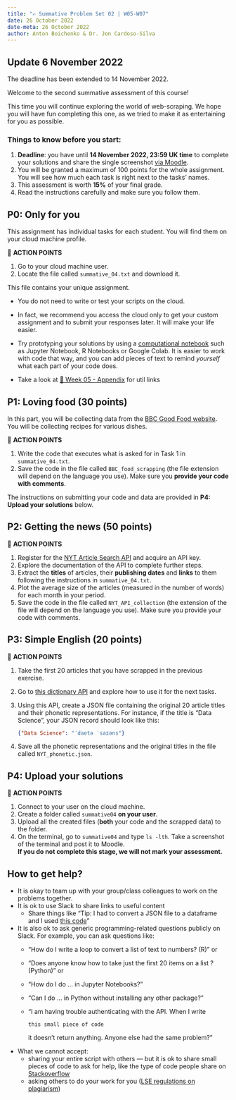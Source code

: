 ```yaml
---
title: "✍️ Summative Problem Set 02 | W05-W07"
date: 26 October 2022
date-meta: 26 October 2022
author: Anton Boichenko & Dr. Jon Cardoso-Silva
---
```


::: {.callout-important}
## Update 6 November 2022

The deadline has been extended to 14 November 2022.

:::

Welcome to the second summative assessment of this course! 

This time you will continue exploring the world of web-scraping. We hope you will have fun completing this one, as we tried to make it as entertaining for you as possible. 

### Things to know before you start:  

1. **Deadline**: you have until **14 November 2022, 23:59 UK time** to complete your solutions and share the single screenshot [via Moodle](https://moodle.lse.ac.uk/mod/coursework/view.php?id=1130993).
2. You will be granted a maximum of 100 points for the whole assignment. You will see how much each task is right next to the tasks' names. 
3. This assessment is worth **15%** of your final grade.
3. Read the instructions carefully and make sure you follow them.

## P0: Only for you 

This assignment has individual tasks for each student. You will find them on your cloud machine profile.

🎯 **ACTION POINTS**

1. Go to your cloud machine user.
2. Locate the file called `summative_04.txt` and download it.

This file contains your unique assignment. 

::: {.callout-tip collapse="false"}

- You do not need to write or test your scripts on the cloud. 

- In fact, we recommend you access the cloud only to get your custom assignment and to submit your responses later. It will make your life easier.

- Try prototyping your solutions by using a [computational notebook](/weeks/week05/lecture.qmd) such as Jupyter Notebook, R Notebooks or Google Colab. It is easier to work with code that way, and you can add pieces of text to remind _yourself_ what each part of your code does.

- Take a look at [🔖 Week 05 - Appendix](/weeks/week05/appendix.html) for util links

:::

## P1: Loving food (30 points)

In this part, you will be collecting data from the [BBC Good Food website](https://www.bbcgoodfood.com/). You will be collecting recipes for various dishes. 

🎯 **ACTION POINTS**

1. Write the code that executes what is asked for in Task 1 in `summative_04.txt`. 
2. Save the code in the file called `BBC_food_scrapping` (the file extension will depend on the language you use). Make sure you **provide your code with comments**.  

The instructions on submitting your code and data are provided in **P4: Upload your solutions** below. 

## P2: Getting the news (50 points)

🎯 **ACTION POINTS**

1. Register for the [NYT Article Search API](https://developer.nytimes.com/docs/articlesearch-product/1/overview) and acquire an API key.
2. Explore the documentation of the API to complete further steps.
3. Extract the **titles** of articles, their **publishing dates** and **links** to them following the instructions in `summative_04.txt`.   
4. Plot the average size of the articles (measured in the number of words) for each month in your period. 
5. Save the code in the file called `NYT_API_collection` (the extension of the file will depend on the language you use). Make sure you provide your code with comments. 

## P3: Simple English (20 points)

🎯 **ACTION POINTS**

1. Take the first 20 articles that you have scrapped in the previous exercise. 
2. Go to [this dictionary API](https://dictionaryapi.dev/) and explore how to use it for the next tasks. 
3. Using this API, create a JSON file containing the original 20 article titles and their phonetic representations. For instance, if the title is "Data Science", your JSON record should look like this:

    ```json
    {"Data Science": "ˈdaetə ˈsaɪəns"}
    ```

4. Save all the phonetic representations and the original titles in the file called `NYT_phonetic.json`.

## P4: Upload your solutions 

🎯 **ACTION POINTS**

1. Connect to your user on the cloud machine.
2. Create a folder called `summative04` **on your user**.
3. Upload all the created files (**both** your code and the scrapped data) to the folder.
4. On the terminal, go to `summative04` and type `ls -lth`. Take a screenshot of the terminal and post it to Moodle. <br/> **If you do not complete this stage, we will not mark your assessment.**

::: {.callout-important collapse="false"}
## How to get help?

- It is okay to team up with your group/class colleagues to work on the problems together.
- It is ok to use Slack to share links to useful content
    - Share things like "Tip: I had to convert a JSON file to a dataframe and I used [this code](https://stackoverflow.com/a/74199232/843365)"
- It is also ok to ask generic programming-related questions publicly on Slack. For example, you can ask questions like:
    - "How do I write a loop to convert a list of text to numbers? (R)" or 
    - "Does anyone know how to take just the first 20 items on a list ? (Python)" or 
    - "How do I do ... in Jupyter Notebooks?"
    - "Can I do ... in Python without installing any other package?"
    - "I am having trouble authenticating with the API. When I write 

        ```this small piece of code```
        
        it doesn't return anything. 
        Anyone else had the same problem?"
- What we cannot accept:
    - sharing your entire script with others — but it is ok to share small pieces of code to ask for help, like the type of code people share on [Stackoverflow](https://stackoverflow.com/questions/tagged/python?tab=Frequent)
    - asking others to do your work for you ([LSE regulations on plagiarism](https://www.lse.ac.uk/health-policy/student-life/plagiarism))
:::